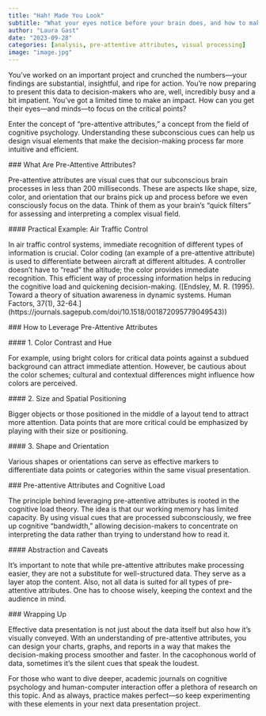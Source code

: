 ```yaml
---
title: "Hah! Made You Look"
subtitle: "What your eyes notice before your brain does, and how to make the most of it."
author: "Laura Gast"
date: "2023-09-28"
categories: [analysis, pre-attentive attributes, visual processing]
image: "image.jpg"
---
```


You've worked on an important project and crunched the numbers---your findings are substantial, insightful, and ripe for action. You're now preparing to present this data to decision-makers who are, well, incredibly busy and a bit impatient. You've got a limited time to make an impact. How can you get their eyes---and minds---to focus on the critical points?

Enter the concept of "pre-attentive attributes," a concept from the field of cognitive psychology. Understanding these subconscious cues can help us design visual elements that make the decision-making process far more intuitive and efficient.

\### What Are Pre-Attentive Attributes?

Pre-attentive attributes are visual cues that our subconscious brain processes in less than 200 milliseconds. These are aspects like shape, size, color, and orientation that our brains pick up and process before we even consciously focus on the data. Think of them as your brain's "quick filters" for assessing and interpreting a complex visual field.

\#### Practical Example: Air Traffic Control

In air traffic control systems, immediate recognition of different types of information is crucial. Color coding (an example of a pre-attentive attribute) is used to differentiate between aircraft at different altitudes. A controller doesn't have to "read" the altitude; the color provides immediate recognition. This efficient way of processing information helps in reducing the cognitive load and quickening decision-making. (\[Endsley, M. R. (1995). Toward a theory of situation awareness in dynamic systems. Human Factors, 37(1), 32-64.\](https://journals.sagepub.com/doi/10.1518/001872095779049543))

\### How to Leverage Pre-Attentive Attributes

\#### 1. Color Contrast and Hue

For example, using bright colors for critical data points against a subdued background can attract immediate attention. However, be cautious about the color schemes; cultural and contextual differences might influence how colors are perceived.

\#### 2. Size and Spatial Positioning

Bigger objects or those positioned in the middle of a layout tend to attract more attention. Data points that are more critical could be emphasized by playing with their size or positioning.

\#### 3. Shape and Orientation

Various shapes or orientations can serve as effective markers to differentiate data points or categories within the same visual presentation.

\### Pre-attentive Attributes and Cognitive Load

The principle behind leveraging pre-attentive attributes is rooted in the cognitive load theory. The idea is that our working memory has limited capacity. By using visual cues that are processed subconsciously, we free up cognitive "bandwidth," allowing decision-makers to concentrate on interpreting the data rather than trying to understand how to read it.

\#### Abstraction and Caveats

It's important to note that while pre-attentive attributes make processing easier, they are not a substitute for well-structured data. They serve as a layer atop the content. Also, not all data is suited for all types of pre-attentive attributes. One has to choose wisely, keeping the context and the audience in mind.

\### Wrapping Up

Effective data presentation is not just about the data itself but also how it's visually conveyed. With an understanding of pre-attentive attributes, you can design your charts, graphs, and reports in a way that makes the decision-making process smoother and faster. In the cacophonous world of data, sometimes it's the silent cues that speak the loudest.

For those who want to dive deeper, academic journals on cognitive psychology and human-computer interaction offer a plethora of research on this topic. And as always, practice makes perfect---so keep experimenting with these elements in your next data presentation project.

